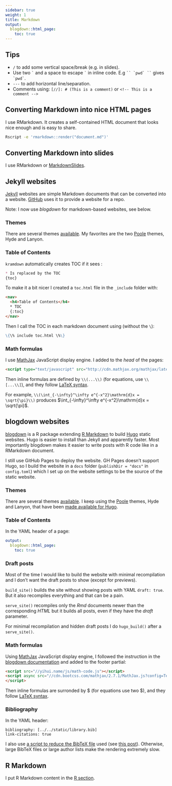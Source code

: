 ```yaml
---
sidebar: true
weight: 1
title: Markdown
output:
  blogdown::html_page:
    toc: true
---
```


## Tips

+ `/` to add some vertical space/break (e.g. in slides).
+ Use two `` ` `` and a space to escape `` ` `` in inline code. E.g ``` `` `pwd` `` ``` gives `` `pwd` ``.
+ `---` to add horizontal line/separation.
+ Comments using: `[//]: # (This is a comment)` or `<!-- This is a comment -->`

## Converting Markdown into nice HTML pages

I use RMarkdown. 
It creates a self-contained HTML document that looks nice enough and is easy to share.

~~~sh
Rscript -e 'rmarkdown::render("document.md")'
~~~

## Converting Markdown into slides

I use RMarkdown or [MarkdownSlides](https://github.com/asanzdiego/markdownslides).

## Jekyll websites

[Jekyll](http://jekyllrb.com/) websites are simple Markdown documents that can be converted into a website. 
[GitHub](https://pages.github.com/) uses it to provide a website for a repo.

Note: I now use *blogdown* for markdown-based websites, see below.

### Themes

There are several themes [available](http://jekyllthemes.org/). My favorites are the two [Poole](http://getpoole.com/) themes, Hyde and Lanyon.

### Table of Contents

`kramdown` automatically creates TOC if it sees :

~~~markdown
* Is replaced by the TOC
{toc}
~~~

To make it a bit nicer I created a `toc.html` file in the `_include` folder with:

~~~html
<nav>
  <h4>Table of Contents</h4>
  * TOC
  {:toc}
</nav>
~~~

Then I call the TOC in each markdown document using (without the `\`):

~~~markdown
\{\% include toc.html \%\}
~~~


### Math formulas

I use [MathJax](http://docs.mathjax.org/en/latest/mathjax.html) JavaScript display engine. I added to the *head* of the pages:

~~~html
<script type="text/javascript" src="http://cdn.mathjax.org/mathjax/latest/MathJax.js?config=TeX-AMS-MML_HTMLorMML" ></script>
~~~

Then inline formulas are defined by `\\(...\\)` (for equations, use `\\[...\\]`), and they follow [LaTeX syntax](https://en.wikibooks.org/wiki/LaTeX/Mathematics).

For example, `\\(\int_{-\infty}^\infty e^{-x^2}\mathrm{d}x = \sqrt{\pi}\\)` produces $\int_{-\infty}^\infty e^{-x^2}\mathrm{d}x = \sqrt{\pi}$.


## blogdown websites

[blogdown](https://github.com/rstudio/blogdown) is a R package extending [R Markdown](http://rmarkdown.rstudio.com/) to build [Hugo](https://gohugo.io/) static websites.
Hugo is easier to install than Jekyll and apparently faster. Most importantly blogdown makes it easier to write posts with R code like in a RMarkdown document.

I still use GitHub Pages to deploy the website. 
GH Pages doesn't support Hugo, so I build the website in a `docs` folder (`publishDir = "docs"` in `config.toml`) which I set up on the website settings to be the source of the static website. 

### Themes

There are several themes [available](https://themes.gohugo.io/). 
I keep using the [Poole](http://getpoole.com/) themes, Hyde and Lanyon, that have been [made available for Hugo](https://github.com/tummychow/lanyon-hugo).

### Table of Contents

In the YAML header of a page:

~~~yaml
output:
  blogdown::html_page:
    toc: true
~~~

### Draft posts

Most of the time I would like to build the website with minimal recompilation and I don't want the draft posts to show (except for previews).

`build_site()` builds the site without showing posts with YAML `draft: true`. 
But it also recompiles everything and that can be a pain. 

`serve_site()` recompiles only the *Rmd* documents newer than the corresponding *HTML* but it builds all posts, even if they have the *draft* parameter.

For minimal recompilation and hidden draft posts I do `hugo_build()` after a `serve_site()`. 

### Math formulas

Using [MathJax](http://docs.mathjax.org/en/latest/mathjax.html) JavaScript display engine, I followed the instruction in the [blogdown documentation](https://bookdown.org/yihui/blogdown/templates.html#how-to) and added to the footer partial:

~~~html
<script src="//yihui.name/js/math-code.js"></script>
<script async src="//cdn.bootcss.com/mathjax/2.7.1/MathJax.js?config=TeX-MML-AM_CHTML">
</script>
~~~

Then inline formulas are surronded by \$ (for equations use two \$), and they follow [LaTeX syntax](https://en.wikibooks.org/wiki/LaTeX/Mathematics).

### Bibliography

In the YAML header:

~~~
bibliography: [../../static/library.bib]
link-citations: true
~~~

I also use [a script to reduce the BibTeX file](https://github.com/jmonlong/Hippocamplus/tree/config/python/reduceBib) used (see [this post](/2018/11/17/speedup-blogwdown-pandoc-large-bibliography/)).
Otherwise, large BibTeX files or large author lists make the rendering extremely slow.

## R Markdown

I put R Markdown content in the [R section](../r/#rmarkdown).
